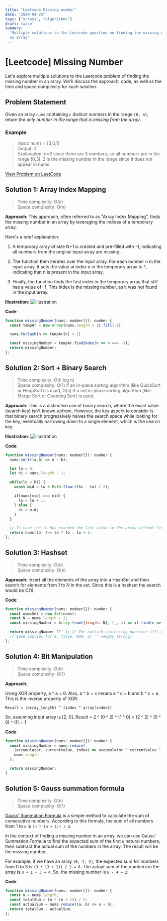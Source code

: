 ```yaml
---
title: "Leetcode Missing number"
date: "2024-04-25"
tags: ["arrays", "algorithms"]
draft: false
summary:
  "Multiple solutions to the Leetcode question on finding the missing number in
  an array"
---
```


# [Leetcode] Missing Number

Let's explore multiple solutions to the Leetcode problem of finding the missing
number in an array. We'll discuss the approach, code, as well as the time and
space complexity for each solution.

## Problem Statement

Given an array `nums` containing `n` distinct numbers in the range `[0, n]`,
return _the only number in the range that is missing from the array_.

### Example

> Input: nums = [3,0,1]  
> Output: 2  
> Explanation: n=3 since there are 3 numbers, so all numbers are in the range
> [0,3]. 2 is the missing number in the range since it does not appear in nums.

[View Problem on LeetCode](https://leetcode.com/problems/missing-number/)

## Solution 1: Array Index Mapping

> Time complexity: O(n)  
> Space complexity: O(n)

**Approach**: This approach, often referred to as "Array Index Mapping", finds
the missing number in an array by leveraging the indices of a temporary array.

Here's a brief explanation:

1. A temporary array of size N+1 is created and pre-filled with -1, indicating
   all numbers from the original input array are missing.

2. The function then iterates over the input array. For each number n in the
   input array, it sets the value at index n in the temporary array to 1,
   indicating that n is present in the input array.

3. Finally, the function finds the first index in the temporary array that still
   has a value of -1. This index is the missing number, as it was not found in
   the input array.

**Illustration**:
![Illustration](/static/images/02_missing-number/array-index-mapping.png "Illustration of array index mapping")

**Code**:

```javascript
function missingNumber(nums: number[]): number {
  const tempAr = new Array(nums.length + 1).fill(-1);

  nums.forEach(n => tempAr[n] = 1)

  const missingNumber = tempAr.findIndex(n => n === -1);
  return missingNumber;
};
```

## Solution 2: Sort + Binary Search

> Time complexity: O(n log n)  
> Space complexity: O(1) if an in-place sorting algorithm (like QuickSort or
> HeapSort) is used, O(n) if a not in-place sorting algorithm (like Merge Sort
> or Counting Sort) is used.

**Approach**: This is a distinctive use of binary search, where the exact value
(search key) isn't known upfront. However, the key aspect to consider is that
binary search progressively halves the search space while looking for the key,
eventually narrowing down to a single element, which is the search key.

**Illustration**:
![Illustration](/static/images/02_missing-number/binary-search.png "Illustration of binary search")

**Code**:

```javascript
function missingNumber(nums: number[]): number {
  nums.sort((a,b) => a - b);

  let lo = 0;
  let hi = nums.length - 1;

  while(lo < hi) {
    const mid = lo + Math.floor((hi - lo) / 2);

    if(nums[mid] === mid) {
      lo = lo + 1;
    } else {
      hi = mid;
    }
  }

  // In case the lo has reached the last value in the array without finding a mismatch, then return lo + 1
  return nums[lo] !== lo ? lo : lo + 1;
};
```

## Solution 3: Hashset

> Time complexity: O(n)  
> Space complexity: O(n)

**Approach**: Insert all the elements of the array into a HashSet and then
search for elements from 1 to N in the set. Since this is a hashset the search
would be O(1).

**Code**:

```javascript
function missingNumber(nums: number[]): number {
  const numsSet = new Set(nums);
  const N = nums.length + 1;
  const missingNumber = Array.from({length: N}, (_, i) => i).find(n => !numsSet.has(n));

  return missingNumber ?? -1; // The nullish coalescing operator (??) only checks for null or undefined. If value is 0, it will not be replaced with -1
  // Same applies for 0, false, NaN, or '' (empty string).
};
```

## Solution 4: Bit Manipulation

> Time complexity: O(n)  
> Space complexity: O(1)

**Approach**:

Using XOR property, a ^ a = 0. Also, a ^ b = c means a ^ c = b and b ^ c = a.
This is the inverse property of XOR.

`Result = (array_length) ^ (index ^ array[index])`

So, assuming input array is [2, 0]. Result = 2 ^ (0 ^ 2) ^ (1 ^ 0) = (2 ^ 2) ^
(0 ^ 0) ^ (1) = 1

**Code**

```javascript
function missingNumber(nums: number[]): number {
  const missingNumber = nums.reduce(
    (accumulator, currentValue, index) => accumulator ^ currentValue ^ index,
    nums.length
  );

  return missingNumber;
}
```

## Solution 5: Gauss summation formula

> Time complexity: O(n)  
> Space complexity: O(1)

[Gauss' Summation Formula](https://letstalkscience.ca/educational-resources/backgrounders/gauss-summation)
is a simple method to calculate the sum of consecutive numbers. According to
this formula, the sum of all numbers from 1 to `n` is `(n * (n + 1)) / 2`.

In the context of finding a missing number in an array, we can use Gauss'
Summation Formula to find the expected sum of the first `n` natural numbers,
then subtract the actual sum of the numbers in the array. The result will be the
missing number.

For example, if we have an array `[0, 1, 3]`, the expected sum for numbers from
0 to 3 is `(3 * (3 + 1)) / 2 = 6`. The actual sum of the numbers in the array is
`0 + 1 + 3 = 4`. So, the missing number is `6 - 4 = 2`.

**Code**

```javascript
function missingNumber(nums: number[]): number {
  const n = nums.length;
  const totalSum = (n * (n + 1)) / 2;
  const actualSum = nums.reduce((a, b) => a + b);
  return totalSum - actualSum;
};
```
